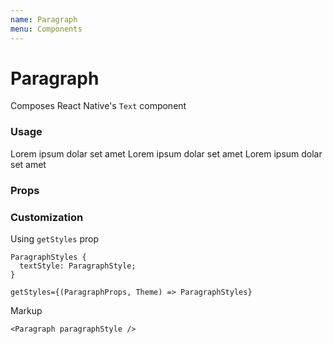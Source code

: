 ```yaml
---
name: Paragraph
menu: Components
---
```




# Paragraph

Composes React Native's `Text` component

### Usage

<Playground>
  <Box flexDirection="column">
    <Paragraph size="small">Lorem ipsum dolar set amet</Paragraph>
    <Paragraph size="medium">Lorem ipsum dolar set amet</Paragraph>
    <Paragraph size="large">Lorem ipsum dolar set amet</Paragraph>
  </Box>
</Playground>

### Props

<Props of={Paragraph} />

### Customization

Using `getStyles` prop

```
ParagraphStyles {
  textStyle: ParagraphStyle;
}

getStyles={(ParagraphProps, Theme) => ParagraphStyles}
```

Markup

```tsx
<Paragraph paragraphStyle />
```
